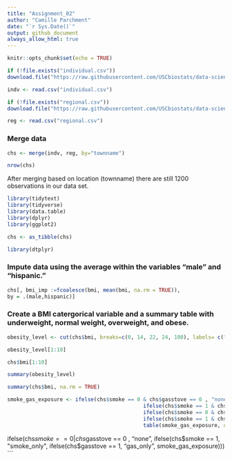 ```yaml
---
title: "Assignment_02"
author: "Camille Parchment"
date: "`r Sys.Date()`"
output: github_document
always_allow_html: true
---
```


```r
knitr::opts_chunk$set(echo = TRUE)
```

```r
if (!file.exists("individual.csv"))
download.file("https://raw.githubusercontent.com/USCbiostats/data-science-data/master/01_chs/chs_individual.csv", "individual.csv", method="libcurl", timeout = 60)
```
```r
indv <- read.csv("individual.csv")
```

```r
if (!file.exists("regional.csv"))
download.file("https://raw.githubusercontent.com/USCbiostats/data-science-data/master/01_chs/chs_regional.csv", "regional.csv", method="libcurl", timeout = 60)
```
```r
reg <- read.csv("regional.csv")
```

### Merge data 

```r
chs <- merge(indv, reg, by="townname")
```
```r
nrow(chs)
```

After merging based on  location (townname) there are still 1200 observations in our data set.

```r
library(tidytext)
library(tidyverse)
library(data.table)
library(dplyr)
library(ggplot2)
```
```r
chs <- as_tibble(chs)
```
```r
library(dtplyr)
```
### Impute data using the average within the variables “male” and “hispanic.”

```r
chs[, bmi_imp :=fcoalesce(bmi, mean(bmi, na.rm = TRUE)),
by = .(male,hispanic)]

```

### Create a BMI catergorical variable and a summary table with underweight, normal weight, overweight, and obese. 

```r
obesity_level <- cut(chs$bmi, breaks=c(0, 14, 22, 24, 100), labels= c("underweight","normal", "overwight","obese"), right = FALSE)
```
```r
obesity_level[1:10]
```
```r
chs$bmi[1:10]
```
```r
summary(obesity_level) 
```
```r
summary(chs$bmi, na.rm = TRUE)
```



```r
smoke_gas_exposure <- ifelse(chs$smoke == 0 & chs$gasstove == 0 , "none",
                                            ifelse(chs$smoke == 1 & chs$gasstove == 0, "smoke_only",
                                            ifelse(chs$smoke == 0 & chs$gasstove == 1, "gas_only",
                                            ifelse(chs$smoke == 1 & chs$gasstove == 1, "both", NA))))
                                            table(smoke_gas_exposure, useNA = "always")
```
 

 ifelse(chs$smoke == 0 | chs$gasstove == 0 , "none", 
                              ifelse(chs$smoke == 1, "smoke_only",
                              ifelse(chs$gasstove == 1, "gas_only", smoke_gas_exposure)))
```

